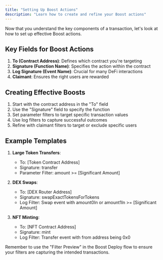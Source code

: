 ```yaml
---
title: "Setting Up Boost Actions"
description: "Learn how to create and refine your Boost actions"
---
```


Now that you understand the key components of a transaction, let's look at how to set up effective Boost actions.

## Key Fields for Boost Actions

1. **To (Contract Address)**: Defines which contract you're targeting
2. **Signature (Function Name)**: Specifies the action within the contract
3. **Log Signature (Event Name)**: Crucial for many DeFi interactions
4. **Claimant**: Ensures the right users are rewarded

## Creating Effective Boosts

1. Start with the contract address in the "To" field
2. Use the "Signature" field to specify the function
3. Set parameter filters to target specific transaction values
4. Use log filters to capture successful outcomes
5. Refine with claimant filters to target or exclude specific users

## Example Templates

1. **Large Token Transfers**:
   - To: [Token Contract Address]
   - Signature: transfer
   - Parameter Filter: amount >= [Significant Amount]

2. **DEX Swaps**:
   - To: [DEX Router Address]
   - Signature: swapExactTokensForTokens
   - Log Filter: Swap event with amount0In or amount1In >= [Significant Amount]

3. **NFT Minting**:
   - To: [NFT Contract Address]
   - Signature: mint
   - Log Filter: Transfer event with from address being 0x0

Remember to use the "Filter Preview" in the Boost Deploy flow to ensure your filters are capturing the intended transactions.